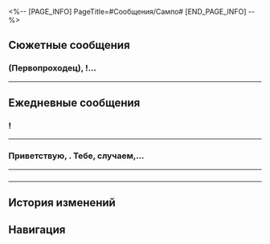 <%-- [PAGE_INFO]
PageTitle=#Сообщения/Сампо#
[END_PAGE_INFO] --%>
{{Сообщение Инфобокс
|id          = 1108
|Изображение = Персонаж Сампо Иконка.png
|Тип         = Персонаж
|Отправитель = Сампо
|ПодписьСоо  = Проверенный агент по древним реликвиям
|Фракция     = Ярило-VI
}}

==Сюжетные сообщения==
===(Первопроходец), {{MC|ж=моя спасительница|м=мой спаситель}}!...===
{{Сообщения
|условие_получения = 
|текст =
:'''Сампо:''' (Первопроходец), {{MC|ж=моя спасительница|м=мой спаситель}}! Я наконец-то связался с тобой. Помоги. Все надежды на тебя.
:{Выбор} А если не помогу?
::'''(Первопроходец):''' А если не помогу?
::'''Сампо:''' Скорее! Умоляю, это вопрос жизни и смерти.
:{Выбор} Простите, ваше сообщение не было отправлено. Попробуйте позже.
::'''(Первопроходец):''' Простите, ваше сообщение не было отправлено. Попробуйте позже.
::'''Сампо:''' Не получилось? Будет уже эта штука работать или нет?..
:'''Сампо:''' Как сможешь, приходи ко мне в Большую шахту! Время не ждёт, моя жизнь зависит от тебя.
<!--;{Принятая миссия: Мудрость выживания}-->
}}
----

==Ежедневные сообщения==
==={{MC|ж=Подруга|м=Дружище}}!===
{{Сообщения
|условие_получения = 
|текст=
:'''Сампо:''' {{MC|ж=Подруга|м=Дружище}}!
:'''Сампо:''' Перешли эту ссылку, ладно?
:'''Сампо:''' <u>«Зарабатываете деньги на продаже реликвий? Учитывая упадок рынка в первой половине года, эта реликвия принесла бы хорошую прибыль»</u>
:{Выбор} Готово.
::'''(Первопроходец):''' Готово.
::'''Сампо:''' Ты просто {{MC|ж=богиня|м=бог}}!
:{Выбор} А если откажусь?
::'''(Первопроходец):''' А если откажусь?
::'''Сампо:''' {{MC|ж=Госпожа|м=Господин}}...
::'''Сампо:''' Сжалься над бедным Сампо?
:{Выбор} А где деньги?
::'''(Первопроходец):''' А где деньги?
::'''Сампо:''' {{MC|ж=Сестрица|м=Братишка}}, а ты не стесняешься.
::'''Сампо:''' Сжалься над бедным Сампо?
:{Выбор} Какая реликвия принесёт больше всего прибыли?
:'''(Первопроходец):''' И какая реликвия принесёт больше всего прибыли?
:'''(Первопроходец):''' [[Файл:Стикер ГПП 07 Пом-Пом 07.png|80px|&lbrack;Недоумение&rbrack;]]
:'''Сампо:''' Там в статье всё написано...
:'''Сампо:''' Это древние мобилки.
:'''Сампо:''' В конце концов, они могут познакомить тебя с древними людьми.
:'''Сампо:''' Ха-ха-ха
:{Выбор} ?
:'''(Первопроходец):''' [[Файл:Стикер ГПП 07 Пом-Пом 07.png|80px|&lbrack;Недоумение&rbrack;]]
:'''Сампо:''' И чем старше телефон, тем древнее эти люди.
:'''Сампо:''' Купи и не прогадаешь. Они никогда не упадут в цене.
:'''Сампо:''' Если не веришь, я подарю тебе один.
:'''Сампо:''' Но нужно подождать. Для предзаказов доставка 7 дней.
:{Выбор} Можно сделать предзаказ на древние реликвии?
:'''(Первопроходец):''' Можно сделать предзаказ на древние реликвии?
:'''Сампо:''' Да. Только после того, как клиент разместил заказ, его изготовят.
:{Выбор} Изготовят?
:'''(Первопроходец):''' Изготовят?
:'''(Первопроходец):''' [[Файл:Стикер ГПП 07 Пом-Пом 08.png|80px|&lbrack;Шок&rbrack;]]
:'''Сампо:''' Опечатался.
:'''Сампо:''' Я имел в виду откопают.
:'''Сампо:''' Ха-ха-ха
:'''Сампо:''' [[Файл:Стикер ГПП 07 Пом-Пом 03.png|80px|&lbrack;Сердечко&rbrack;]]
}}
----

===Приветствую, {{MC|ж=подруга|м=дружище}}. Тебе, случаем,...===
{{Сообщения
|условие_получения = 
|текст=
:'''Сампо:''' Приветствую, {{MC|ж=подруга|м=дружище}}. Тебе, случаем, не нужны услуги по управлению финансами? У меня есть линейка продуктов, которые могут помочь в этом.
:'''Сампо:''' Они настолько универсальны и надёжны, что ты сможешь окупить свои инвестиции всего за один цикл! Тебе интересно?
:{Выбор} Хватит слов, беру!
::'''(Первопроходец):''' Беру!
::'''(Первопроходец):''' Оплата произведена!
::'''(Первопроходец):''' [[Файл:Стикер ГПП 07 Пом-Пом 06.png|80px|&lbrack;Одобрение&rbrack;]]
::'''Сампо:''' ?
::'''Сампо:''' {{MC|ж=Подруга|м=Дружище}}, постой.
::'''Сампо:''' Ты разве не собираешься спросить, что это за новый вид мошенничества?
::{Выбор} Боишься?
::'''(Первопроходец):''' [[Файл:Стикер ГПП 07 Пом-Пом 07.png|80px|&lbrack;Недоумение&rbrack;]]
::'''(Первопроходец):''' Боишься?
::'''Сампо:''' Я напуган.
::'''Сампо:''' Я больше не буду так делать.
::'''Сампо:''' Давай притворимся, что я никогда тебе ничего не отправлял.
::'''Сампо:''' Пожалуйста, не докладывай Среброгривым Стражам, {{MC|ж=подруга|м=дружище}}.
::{Выбор} Хе-хе.
::'''(Первопроходец):''' Хе-хе.
::'''Сампо:''' ? Что смеёшься, я испугался до ужаса.
::'''Сампо:''' {{MC|ж=Сестричка|м=Братик}}?
::'''Сампо:''' Ты же не к стражам идёшь, да?..
:{Выбор} Мошенничество?
::'''(Первопроходец):''' Ну и что ты выдумал в этот раз?
::'''(Первопроходец):''' Мошенничество в стиле Сампо?
::'''(Первопроходец):''' [[Файл:Стикер ГПП 07 Пом-Пом 07.png|80px|&lbrack;Недоумение&rbrack;]]
::'''Сампо:''' Ха-ха-ха-ха-ха-ха-ха
::'''Сампо:''' Ты {{MC|ж=смешная|м=смешной}}.
::'''Сампо:''' Это настоящий инвестиционный план.
::'''Сампо:''' Можешь отправить мне деньги и попробовать, если прогоришь, я верну их тебе, ну как?
::{Выбор} По рукам.
::'''(Первопроходец):''' По рукам.
::'''(Первопроходец):''' Но у меня нет денег!
::'''Сампо:''' ?
::'''Сампо:''' Надо было с этого начинать.
::'''Сампо:''' У меня есть другие дела, потом поговорим.
::'''(Первопроходец):''' [[Файл:Стикер ГПП 07 Пом-Пом 07.png|80px|&lbrack;Недоумение&rbrack;]]
::{Выбор} Как грубо!
::'''(Первопроходец):''' Как грубо!
}}
----

==={{MC|ж=Подруга|м=Дружище}}===
{{Сообщения
|условие_получения = 
|текст=
:'''Сампо:''' {{MC|ж=Подруга|м=Дружище}}
:'''Сампо:''' Я тут подумал.
:'''Сампо:''' Я думаю...
:'''Сампо:''' Что после стольких лет в бизнесе...
:'''Сампо:''' Я очень...
:'''Сампо:''' Устал.
:'''Сампо:''' Хочу прекратить.
:'''Сампо:''' Что думаешь?
:{Выбор} Хорошая идея.
::'''(Первопроходец):''' Хорошая идея.
::'''(Первопроходец):''' На одного человека меньше, за которым нужно следить.
::'''Сампо:''' Ха-ха-ха-ха-ха
::'''Сампо:''' Ты {{MC|ж=такая смешная|м=такой смешной}}.
::'''Сампо:''' Если честно, я тоже так думаю.
::'''Сампо:''' Только вот нельзя просто так уйти.
::'''Сампо:''' Нужно найти другую работу, чтобы прокормить голодные рты.
:{Выбор} Плохая идея.
::'''(Первопроходец):''' Не думаю, что это хорошая идея.
::'''(Первопроходец):''' Не думаю, что ты умеешь ещё что-либо, кроме обмана людей.
::'''Сампо:''' Ха-ха-ха-ха-ха
::'''Сампо:''' Ты {{MC|ж=такая смешная|м=такой смешной}}.
::'''Сампо:''' Я просто странствующий торговец, ничего незаконного.
::'''Сампо:''' Я просто хочу заняться небольшим бизнесом и жить простой жизнью, мне нравится эта идея.
:{Выбор} Даже не знаю.
::'''(Первопроходец):''' Даже не знаю.
::'''(Первопроходец):''' Это какой-то новый способ мошенничества?
::'''Сампо:''' Ха-ха-ха-ха-ха
::'''Сампо:''' Ты {{MC|ж=такая смешная|м=такой смешной}}.
::'''Сампо:''' Я бы никогда не стал обманывать своих друзей!
::'''Сампо:''' Я просто хочу заняться небольшим бизнесом и жить простой жизнью, мне нравится эта идея.
:'''Сампо:''' А для этого мне сначала нужно сколотить капитал...
:{Выбор} Я в душ.
:'''(Первопроходец):''' Я в душ, поговорим позже.
:'''Сампо:''' Я ещё не закончил!
:'''Сампо:''' {{MC|ж=Подруга|м=Дружище}}?
:'''Сампо:''' Здесь?
:'''Сампо:''' Ты серьёзно в душе?
}}
----

==История изменений==
{{История изменений|2.7}}

==Навигация==
{{Сообщения Навбокс}}